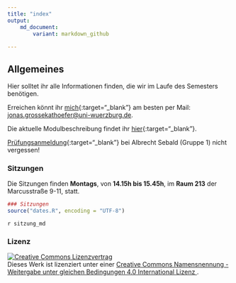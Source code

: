 ---
title: "index"
output:
    md_document:
        variant: markdown_github
 
---

## Allgemeines

Hier solltet ihr alle Informationen finden, die wir im Laufe des Semesters benötigen.

Erreichen könnt ihr [mich](http://www.i1.psychologie.uni-wuerzburg.de/ekp/personen/jonas-grossekathoefer/msc-jonas-grossekathoefer/){:target="_blank"} am besten per Mail: [jonas.grossekathoefer@uni-wuerzburg.de](mailto:jonas.grossekathoefer@uni-wuerzburg.de).  

Die aktuelle Modulbeschreibung findet ihr [hier](https://www2.uni-wuerzburg.de/mhb/MB-de-06-PSY-EFM-152-m01.pdf){:target="_blank"}.

[Prüfungsanmeldung](https://www-sbhome1.zv.uni-wuerzburg.de/qisserver/rds?state=verpublish&status=init&vmfile=no&publishid=191119&moduleCall=webInfo&publishConfFile=webInfo&publishSubDir=veranstaltung){:target="_blank"} bei Albrecht Sebald (Gruppe 1) nicht vergessen!
    
### Sitzungen
    
Die Sitzungen finden **Montags**, von **14.15h bis 15.45h**, im **Raum 213** der Marcusstraße 9-11, statt.


```{r, include=FALSE}

### Sitzungen
source("dates.R", encoding = "UTF-8")

```

`r sitzung_md`


### Lizenz
    
<a rel="license" href="http://creativecommons.org/licenses/by-sa/4.0/"><img alt="Creative Commons Lizenzvertrag" style="border-width:0" src="https://i.creativecommons.org/l/by-sa/4.0/88x31.png" /></a><br />Dieses Werk ist lizenziert unter einer <a rel="license" href="http://creativecommons.org/licenses/by-sa/4.0/">Creative Commons Namensnennung - Weitergabe unter gleichen Bedingungen 4.0 International Lizenz </a>.